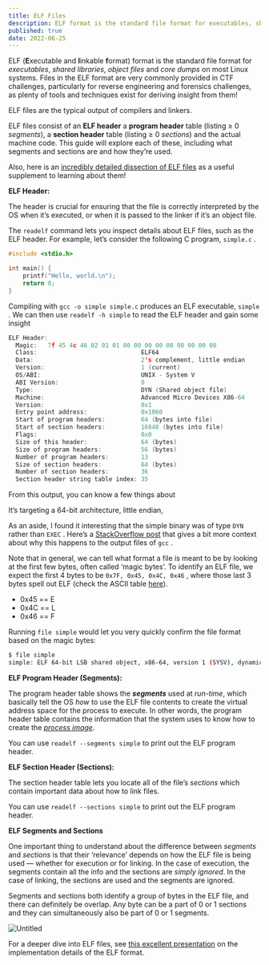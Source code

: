```yaml
---
title: ELF Files
description: ELF format is the standard file format for executables, shared libraries, object files and core dumps on most Linux systems.
published: true
date: 2022-06-25
---
```


ELF (**E**xecutable and **l**inkable **f**ormat) format is the standard file format for *executables*, *shared libraries*, *object files* and *core dumps* on most Linux systems. Files in the ELF format are very commonly provided in CTF challenges, particularly for reverse engineering and forensics challenges, as plenty of tools and techniques exist for deriving insight from them!

ELF files are the typical output of compilers and linkers.

ELF files consist of an **ELF header** a **program header** table (listing ≥ 0 *segments*), a **section header** table (listing ≥ 0 *sections*) and the actual machine code. This guide will explore each of these, including what segments and sections are and how they’re used.

Also, here is an [incredibly detailed dissection of ELF files](https://upload.wikimedia.org/wikipedia/commons/thumb/e/e4/ELF_Executable_and_Linkable_Format_diagram_by_Ange_Albertini.png/1920px-ELF_Executable_and_Linkable_Format_diagram_by_Ange_Albertini.png) as a useful supplement to learning about them!

**ELF Header:**

The header is crucial for ensuring that the file is correctly interpreted by the OS when it’s executed, or when it is passed to the linker if it’s an object file.

The `readelf` command lets you inspect details about ELF files, such as the ELF header. For example, let’s consider the following C program, `simple.c` .

```c
#include <stdio.h>

int main() {
    printf("Hello, world.\n");
    return 0;
}
```

Compiling with `gcc -o simple simple.c` produces an ELF executable, `simple` . We can then use `readelf -h simple` to read the ELF header and gain some insight 

```c
ELF Header:
  Magic:   7f 45 4c 46 02 01 01 00 00 00 00 00 00 00 00 00 
  Class:                             ELF64
  Data:                              2's complement, little endian
  Version:                           1 (current)
  OS/ABI:                            UNIX - System V
  ABI Version:                       0
  Type:                              DYN (Shared object file)
  Machine:                           Advanced Micro Devices X86-64
  Version:                           0x1
  Entry point address:               0x1060
  Start of program headers:          64 (bytes into file)
  Start of section headers:          16848 (bytes into file)
  Flags:                             0x0
  Size of this header:               64 (bytes)
  Size of program headers:           56 (bytes)
  Number of program headers:         13
  Size of section headers:           64 (bytes)
  Number of section headers:         36
  Section header string table index: 35
```

From this output, you can know a few things about 

It’s targeting a 64-bit architecture, little endian, 

As an aside, I found it interesting that the simple binary was of type `DYN` rather than `EXEC` . Here’s a [StackOverflow post](https://stackoverflow.com/questions/34519521/why-does-gcc-create-a-shared-object-instead-of-an-executable-binary-according-to) that gives a bit more context about why this happens to the output files of `gcc` .

Note that in general, we can tell what format a file is meant to be by looking at the first few bytes, often called ‘magic bytes’. To identify an ELF file, we expect the first 4 bytes to be `0x7F, 0x45, 0x4C, 0x46` , where those last 3 bytes spell out ELF (check the ASCII table [here](https://www.rapidtables.com/code/text/ascii-table.html)).

* 0x45 == E
* 0x4C == L
* 0x46 == F

Running `file simple` would let you very quickly confirm the file format based on the magic bytes:

```bash
$ file simple
simple: ELF 64-bit LSB shared object, x86-64, version 1 (SYSV), dynamically linked, interpreter /lib64/ld-linux-x86-64.so.2, BuildID[sha1]=d9da8c1d5941118dd1869a0d32eb8a0ad01865d2, for GNU/Linux 3.2.0, with debug_info, not stripped
```

**ELF Program Header (Segments):**

The program header table shows the ***segments*** used at *run-time*, which basically tell the OS *how* to use the ELF file contents to create the virtual address space for the process to execute. In other words, the program header table contains the information that the system uses to know how to create the [*process image*](https://stackoverflow.com/questions/41865240/whats-the-difference-between-a-process-and-a-process-image).

You can use `readelf --segments simple` to print out the ELF program header.

**ELF Section Header (Sections):**

The section header table lets you locate all of the file’s *sections* which contain important data about how to link files.

You can use `readelf --sections simple` to print out the ELF program header.

**ELF Segments and Sections**

One important thing to understand about the difference between *segments* and *sections* is that their ‘relevance’ depends on how the ELF file is being used — whether for execution or for linking. In the case of execution, the segments contain all the info and the sections are *simply ignored*. In the case of linking, the sections are used and the segments are ignored. 

Segments and sections both identify a group of bytes in the ELF file, and there can definitely be overlap. Any byte can be a part of 0 or 1 sections and they can simultaneously also be part of 0 or 1 segments.

![Untitled](https://s3.us-west-2.amazonaws.com/secure.notion-static.com/7ff40e6b-8bb8-4b65-a1ae-aaea1005667b/Untitled.png?X-Amz-Algorithm=AWS4-HMAC-SHA256&X-Amz-Content-Sha256=UNSIGNED-PAYLOAD&X-Amz-Credential=AKIAT73L2G45EIPT3X45%2F20220410%2Fus-west-2%2Fs3%2Faws4_request&X-Amz-Date=20220410T012656Z&X-Amz-Expires=86400&X-Amz-Signature=9e1adb961abb360dff1368ef52c8fd4bb1f7e30c7f7bf3735b7a1338078745eb&X-Amz-SignedHeaders=host&response-content-disposition=filename%20%3D%22Untitled.png%22&x-id=GetObject)

For a deeper dive into ELF files, see [this excellent presentation](https://www.youtube.com/watch?v=nC1U1LJQL8o&ab_channel=stacksmashing) on the implementation details of the ELF format.
